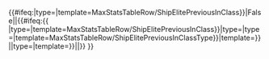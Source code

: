 {{#ifeq:{{{{{ship}}}|type={{{type}}}|template=MaxStatsTableRow/ShipElitePreviousInClass}}|False|{{{row}}}|{{#ifeq:{{ {{{{{ship}}}|type={{{type}}}|template=MaxStatsTableRow/ShipElitePreviousInClass}}|type={{{{{ship}}}|type={{{type}}}|template=MaxStatsTableRow/ShipElitePreviousInClassType}}|template={{{template}}}}}|{{{{{ship}}}|type={{{type}}}|template={{{template}}}}}||{{{row}}}}} }}
